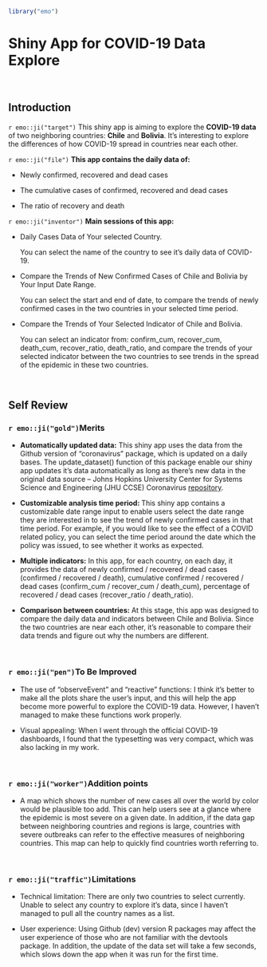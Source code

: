 
```r
library("emo")
```


<h1>Shiny App for COVID-19 Data Explore</h1>

<br>

<h2>Introduction</h2>

`r emo::ji("target")` This shiny app is aiming to explore the **COVID-19 data** of two neighboring countries: **Chile** and **Bolivia**. It's interesting to explore the differences of how COVID-19 spread in countries near each other.

`r emo::ji("file")` **This app contains the daily data of: **

- Newly confirmed, recovered and dead cases

- The cumulative cases of confirmed, recovered and dead cases

- The ratio of recovery and death

`r emo::ji("inventor")` **Main sessions of this app: **

- Daily Cases Data of Your selected Country. 

  You can select the name of the country to see it's daily data of COVID-19.

- Compare the Trends of New Confirmed Cases of Chile and Bolivia by Your Input Date Range.

  You can select the start and end of date, to compare the trends of newly confirmed cases in the two countries in your selected time period.

- Compare the Trends of Your Selected Indicator of Chile and Bolivia.

  You can select an indicator from: confirm_cum, recover_cum, death_cum, recover_ratio, death_ratio, and compare the trends of your selected indicator between the two countries to see trends in the spread of the epidemic in these two countries.

<br>

<h2>Self Review</h2>

<h3>`r emo::ji("gold")`Merits</h3>

- **Automatically updated data:** This shiny app uses the data from the Github version of "coronavirus" package, which is updated on a daily bases. The update_dataset() function of this package enable our shiny app updates it's data automatically as long as there's new data in the original data source -- Johns Hopkins University Center for Systems Science and Engineering (JHU CCSE) Coronavirus [repository](https://github.com/CSSEGISandData/COVID-19).

- **Customizable analysis time period: **This shiny app contains a customizable date range input to enable users select the date range they are interested in to see the trend of newly confirmed cases in that time period. For example, if you would like to see the effect of a COVID related policy, you can select the time period around the date which the policy was issued, to see whether it works as expected.  

- **Multiple indicators:** In this app, for each country, on each day, it provides the data of  newly confirmed / recovered / dead cases (confirmed / recovered / death), cumulative confirmed / recovered / dead cases (confirm_cum / recover_cum / death_cum), percentage of recovered / dead cases (recover_ratio / death_ratio).

- **Comparison between countries:** At this stage, this app was designed to compare the daily data and indicators between Chile and Bolivia. Since the two countries are near each other, it's reasonable to compare their data trends and figure out why the numbers are different.

<br>
<h3>`r emo::ji("pen")`To Be Improved</h3>

- The use of "observeEvent" and "reactive" functions: I think it's better to make all the plots share the user's input, and this will help the app become more powerful to explore the COVID-19 data. However, I haven't managed to make these functions work properly.

- Visual appealing: When I went through the official COVID-19 dashboards, I found that the typesetting was very compact, which was also lacking in my work.

<br>
<h3>`r emo::ji("worker")`Addition points</h3>

- A map which shows the number of new cases all over the world by color would be plausible too add. This can help users see at a glance where the epidemic is most severe on a given date. In addition, if the data gap between neighboring countries and regions is large, countries with severe outbreaks can refer to the effective measures of neighboring countries. This map can help to quickly find countries worth referring to.


<br>
<h3>`r emo::ji("traffic")`Limitations</h3>

- Technical limitation: There are only two countries to select currently. Unable to select any country to explore it's data, since I haven't managed to pull all the country names as a list.

- User experience: Using Github (dev) version R packages may affect the user experience of those who are not familiar with the devtools package. In addition, the update of the data set will take a few seconds, which slows down the app when it was run for the first time.








